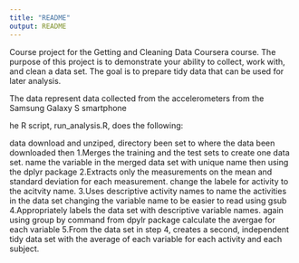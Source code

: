 ```yaml
---
title: "README"
output: README
---
```


 Course project for the Getting and Cleaning Data Coursera course. The purpose of this project is to demonstrate your ability to collect, work with, and clean a data set. The goal is to prepare tidy data that can be used for later analysis. 
 
The data represent data collected from the accelerometers from the Samsung Galaxy S smartphone
 
 he R script, run_analysis.R, does the following:

data download and unziped, directory been set to where the data been downloaded then 
1.Merges the training and the test sets to create one data set.
name the variable in the merged data set with unique name then using the dplyr package 
2.Extracts only the measurements on the mean and standard deviation for each measurement.
change the labele for activity to the acitvity name.
3.Uses descriptive activity names to name the activities in the data set
changing the variable name to be easier to read using gsub
4.Appropriately labels the data set with descriptive variable names.
again using group by command from dpylr package calculate the avergae for each variable
5.From the data set in step 4, creates a second, independent tidy data set with the average of each variable for each activity and each subject.
